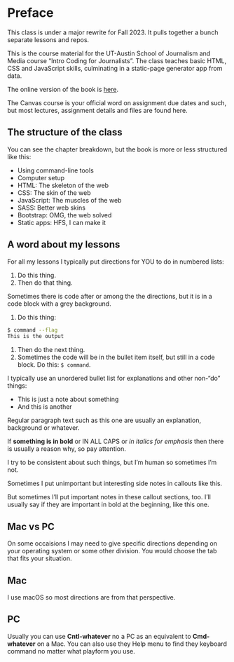 # Preface {.unnumbered}

::: callout-warning
This class is under a major rewrite for Fall 2023. It pulls together a bunch separate lessons and repos.
:::

This is the course material for the UT-Austin School of Journalism and Media course "Intro Coding for Journalists". The class teaches basic HTML, CSS and JavaScript skills, culminating in a static-page generator app from data.

The online version of the book is [here](utdata.github.io/icj-class/).

The Canvas course is your official word on assignment due dates and such, but most lectures, assignment details and files are found here.

## The structure of the class

You can see the chapter breakdown, but the book is more or less structured like this:

- Using command-line tools
- Computer setup
- HTML: The skeleton of the web
- CSS: The skin of the web
- JavaScript: The muscles of the web
- SASS: Better web skins
- Bootstrap: OMG, the web solved
- Static apps: HFS, I can make it

## A word about my lessons

For all my lessons I typically put directions for YOU to do in numbered lists:

1. Do this thing.
1. Then do that thing.

Sometimes there is code after or among the the directions, but it is in a code block with a grey background.

1. Do this thing:

```bash
$ command --flag
This is the output
```

1. Then do the next thing.
1. Sometimes the code will be in the bullet item itself, but still in a code block. Do this: `$ command`.

I typically use an unordered bullet list for explanations and other non-"do" things:

- This is just a note about something
- And this is another

Regular paragraph text such as this one are usually an explanation, background or whatever.

If **something is in bold** or IN ALL CAPS or _in italics for emphasis_ then there is usually a reason why, so pay attention.

I try to be consistent about such things, but I'm human so sometimes I'm not.

:::callout
Sometimes I put unimportant but interesting side notes in callouts like this.
:::

::: callout-important
But sometimes I'll put important notes in these callout sections, too. I'll usually say if they are important in bold at the beginning, like this one.
:::

## Mac vs PC

On some occaisions I may need to give specific directions depending on your operating system or some other division. You would choose the tab that fits your situation.

::: {.panel-tabset}

## Mac

I use macOS so most directions are from that perspective.

## PC

Usually you can use **Cntl-whatever** no a PC as an equivalent to **Cmd-whatever** on a Mac. You can also use they Help menu to find they keyboard command no matter what playform you use.

:::